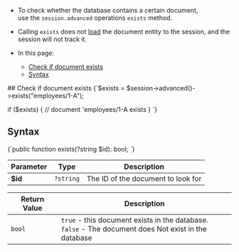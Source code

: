 
<Admonition type="note" title="">

* To check whether the database contains a certain document,  
  use the `session.advanced` operations `exists` method.  

* Calling `exists` does not [load](../../../client-api/session/loading-entities.mdx) 
  the document entity to the session, and the session will not track it.

* In this page:
    * [Check if document exists](../../../client-api/session/how-to/check-if-document-exists.mdx#check-if-document-exists)
    * [Syntax](../../../client-api/session/how-to/check-if-document-exists.mdx#syntax)
</Admonition>
## Check if document exists

<TabItem value="exists_2" label="exists_2">
<CodeBlock language="php">
{`$exists = $session->advanced()->exists("employees/1-A");

if ($exists)
\{
    // document 'employees/1-A exists
\}
`}
</CodeBlock>
</TabItem>



## Syntax

<TabItem value="exists_1" label="exists_1">
<CodeBlock language="php">
{`public function exists(?string $id): bool;
`}
</CodeBlock>
</TabItem>

| Parameter | Type | Description |
| - | - | - |
| **$id** | `?string` | The ID of the document to look for |

| Return Value | Description |
| - | - |
| `bool` | `true` - this document exists in the database.<br/>`false` - The document does Not exist in the database |




